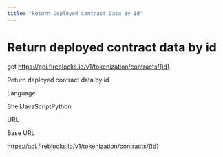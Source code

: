 ```yaml
---
title: "Return Deployed Contract Data By Id"
---
```

  
  # Return deployed contract data by id

get https://api.fireblocks.io/v1/tokenization/contracts/{id}

Return deployed contract data by id

Language

ShellJavaScriptPython

URL

Base URL

https://api.fireblocks.io/v1/tokenization/contracts/{id}